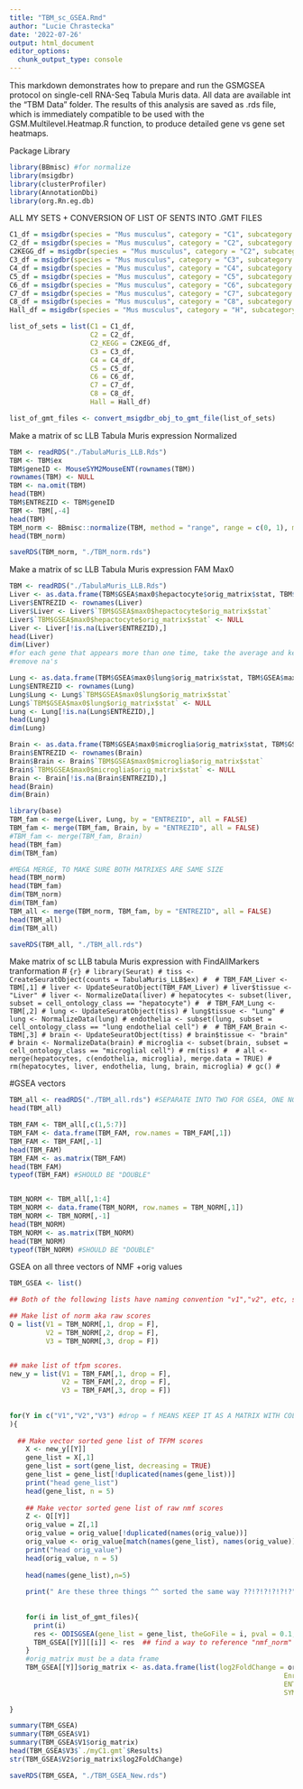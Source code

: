 ```yaml
---
title: "TBM_sc_GSEA.Rmd"
author: "Lucie Chrastecka"
date: '2022-07-26'
output: html_document
editor_options: 
  chunk_output_type: console
---
```

This markdown demonstrates how to prepare and run the GSMGSEA protocol on single-cell RNA-Seq Tabula Muris data. All data are available int the "TBM Data" folder. The results of this analysis are saved as .rds file, which is immediately compatible to be used with the GSM.Multilevel.Heatmap.R function, to produce detailed gene vs gene set heatmaps.


Package Library
```r
library(BBmisc) #for normalize
library(msigdbr)
library(clusterProfiler)
library(AnnotationDbi)
library(org.Rn.eg.db)

```

ALL MY SETS + CONVERSION OF LIST OF SENTS INTO .GMT FILES
```r
C1_df = msigdbr(species = "Mus musculus", category = "C1", subcategory = "")
C2_df = msigdbr(species = "Mus musculus", category = "C2", subcategory = "CGP")
C2KEGG_df = msigdbr(species = "Mus musculus", category = "C2", subcategory = "CP:KEGG")
C3_df = msigdbr(species = "Mus musculus", category = "C3", subcategory = "MIR:MIRDB")
C4_df = msigdbr(species = "Mus musculus", category = "C4", subcategory = "CGN")
C5_df = msigdbr(species = "Mus musculus", category = "C5", subcategory = "BP")
C6_df = msigdbr(species = "Mus musculus", category = "C6", subcategory = "")
C7_df = msigdbr(species = "Mus musculus", category = "C7", subcategory = "IMMUNESIGDB")
C8_df = msigdbr(species = "Mus musculus", category = "C8", subcategory = "") #update on all
Hall_df = msigdbr(species = "Mus musculus", category = "H", subcategory = "")

list_of_sets = list(C1 = C1_df,
                    C2 = C2_df,
                    C2_KEGG = C2KEGG_df,
                    C3 = C3_df,
                    C4 = C4_df,
                    C5 = C5_df,
                    C6 = C6_df,
                    C7 = C7_df,
                    C8 = C8_df,
                    Hall = Hall_df)

list_of_gmt_files <- convert_msigdbr_obj_to_gmt_file(list_of_sets)
```

Make a matrix of sc LLB Tabula Muris expression Normalized
```r
TBM <- readRDS("./TabulaMuris_LLB.Rds")
TBM <- TBM$ex
TBM$geneID <- MouseSYM2MouseENT(rownames(TBM))
rownames(TBM) <- NULL
TBM <- na.omit(TBM)
head(TBM)
TBM$ENTREZID <- TBM$geneID
TBM <- TBM[,-4]
head(TBM)
TBM_norm <- BBmisc::normalize(TBM, method = "range", range = c(0, 1), margin = 1L, on.constant = "quiet")#normalize this to be between 0-1, always must have 1 and 0 in each row
head(TBM_norm)

saveRDS(TBM_norm, "./TBM_norm.rds")

```
Make a matrix of sc LLB Tabula Muris expression FAM Max0
```r
TBM <- readRDS("./TabulaMuris_LLB.Rds")
Liver <- as.data.frame(TBM$GSEA$max0$hepactocyte$orig_matrix$stat, TBM$GSEA$max0$hepactocyte$orig_matrix$ENTREZID)
Liver$ENTREZID <- rownames(Liver)
Liver$Liver <- Liver$`TBM$GSEA$max0$hepactocyte$orig_matrix$stat`
Liver$`TBM$GSEA$max0$hepactocyte$orig_matrix$stat` <- NULL
Liver <- Liver[!is.na(Liver$ENTREZID),]
head(Liver)
dim(Liver)
#for each gene that appears more than one time, take the average and keep only one instance
#remove na's

Lung <- as.data.frame(TBM$GSEA$max0$lung$orig_matrix$stat, TBM$GSEA$max0$lung$orig_matrix$ENTREZID)
Lung$ENTREZID <- rownames(Lung)
Lung$Lung <- Lung$`TBM$GSEA$max0$lung$orig_matrix$stat`
Lung$`TBM$GSEA$max0$lung$orig_matrix$stat` <- NULL
Lung <- Lung[!is.na(Lung$ENTREZID),]
head(Lung)
dim(Lung)

Brain <- as.data.frame(TBM$GSEA$max0$microglia$orig_matrix$stat, TBM$GSEA$max0$microglia$orig_matrix$ENTREZID)
Brain$ENTREZID <- rownames(Brain)
Brain$Brain <- Brain$`TBM$GSEA$max0$microglia$orig_matrix$stat`
Brain$`TBM$GSEA$max0$microglia$orig_matrix$stat` <- NULL
Brain <- Brain[!is.na(Brain$ENTREZID),]
head(Brain)
dim(Brain)

library(base)
TBM_fam <- merge(Liver, Lung, by = "ENTREZID", all = FALSE)
TBM_fam <- merge(TBM_fam, Brain, by = "ENTREZID", all = FALSE)
#TBM_fam <- merge(TBM_fam, Brain)
head(TBM_fam)
dim(TBM_fam)

#MEGA MERGE, TO MAKE SURE BOTH MATRIXES ARE SAME SIZE
head(TBM_norm)
head(TBM_fam)
dim(TBM_norm)
dim(TBM_fam)
TBM_all <- merge(TBM_norm, TBM_fam, by = "ENTREZID", all = FALSE)
head(TBM_all)
dim(TBM_all)

saveRDS(TBM_all, "./TBM_all.rds")
```

Make matrix of sc LLB tabula Muris expression with FindAllMarkers tranformation
# ```{r}
# library(Seurat)
# tiss <- CreateSeuratObject(counts = TabulaMuris_LLB$ex)
# 
# TBM_FAM_Liver <- TBM[,1]
# liver <- UpdateSeuratObject(TBM_FAM_Liver)
# liver$tissue <- "Liver"
# liver <- NormalizeData(liver)
# hepatocytes <- subset(liver, subset = cell_ontology_class == "hepatocyte")
# 
# TBM_FAM_Lung <- TBM[,2]
# lung <- UpdateSeuratObject(tiss)
# lung$tissue <- "Lung"
# lung <- NormalizeData(lung)
# endothelia <- subset(lung, subset = cell_ontology_class == "lung endothelial cell")
# 
# TBM_FAM_Brain <- TBM[,3]
# brain <- UpdateSeuratObject(tiss)
# brain$tissue <- "brain"
# brain <- NormalizeData(brain)
# microglia <- subset(brain, subset = cell_ontology_class == "microglial cell")
# rm(tiss)
# 
# all <- merge(hepatocytes, c(endothelia, microglia), merge.data = TRUE)
# rm(hepatocytes, liver, endothelia, lung, brain, microglia)
# gc()
# ```


#GSEA vectors
```r
TBM_all <- readRDS("./TBM_all.rds") #SEPARATE INTO TWO FOR GSEA, ONE NORMALIZED (FOR COLOR) ONE FAM (FOR GSEA)
head(TBM_all)

TBM_FAM <- TBM_all[,c(1,5:7)]
TBM_FAM <- data.frame(TBM_FAM, row.names = TBM_FAM[,1])
TBM_FAM <- TBM_FAM[,-1]
head(TBM_FAM)
TBM_FAM <- as.matrix(TBM_FAM)
head(TBM_FAM)
typeof(TBM_FAM) #SHOULD BE "DOUBLE"


TBM_NORM <- TBM_all[,1:4]
TBM_NORM <- data.frame(TBM_NORM, row.names = TBM_NORM[,1])
TBM_NORM <- TBM_NORM[,-1]
head(TBM_NORM)
TBM_NORM <- as.matrix(TBM_NORM)
head(TBM_NORM)
typeof(TBM_NORM) #SHOULD BE "DOUBLE"

```

GSEA on all three vectors of NMF +orig values
```r

TBM_GSEA <- list()

## Both of the following lists have naming convention "v1","v2", etc, so you can index them in a single for loop by assigning the loop variable as the character string.

## Make list of norm aka raw scores
Q = list(V1 = TBM_NORM[,1, drop = F],
         V2 = TBM_NORM[,2, drop = F],
         V3 = TBM_NORM[,3, drop = F])


## make list of tfpm scores.
new_y = list(V1 = TBM_FAM[,1, drop = F],
             V2 = TBM_FAM[,2, drop = F],
             V3 = TBM_FAM[,3, drop = F])
    
    
for(Y in c("V1","V2","V3") #drop = f MEANS KEEP IT AS A MATRIX WITH COLLUMNS AND
){
  
  ## Make vector sorted gene list of TFPM scores
    X <- new_y[[Y]]
    gene_list = X[,1]
    gene_list = sort(gene_list, decreasing = TRUE)
    gene_list = gene_list[!duplicated(names(gene_list))]
    print("head gene_list")
    head(gene_list, n = 5)
    
    ## Make vector sorted gene list of raw nmf scores
    Z <- Q[[Y]]
    orig_value = Z[,1]
    orig_value = orig_value[!duplicated(names(orig_value))]
    orig_value <- orig_value[match(names(gene_list), names(orig_value))] #SORTED BASED ON GENE_LIST TO MAINTAIN ORDER
    print("head orig_value")
    head(orig_value, n = 5)
    
    head(names(gene_list),n=5)
    
    print(" Are these three things ^^ sorted the same way ??!?!?!?!?!?")
    
    
    for(i in list_of_gmt_files){
      print(i)
      res <- ODISGSEA(gene_list = gene_list, theGoFile = i, pval = 0.1, onlypos = TRUE) #drop to 0.1, onlypos is true because NMF
      TBM_GSEA[[Y]][[i]] <- res  ## find a way to reference "nmf_norm" and "nmf_norm_org"
    }
    #orig_matrix must be a data frame
    TBM_GSEA[[Y]]$orig_matrix <- as.data.frame(list(log2FoldChange = orig_value,
                                                                    EnrichmentScore = gene_list,
                                                                    ENTREZID = names(gene_list),
                                                                    SYMBOL = MouseENT2MouseSYM(names(gene_list)))) #rat conversion function returns some NA's 
    
}

summary(TBM_GSEA)
summary(TBM_GSEA$V1)
summary(TBM_GSEA$V1$orig_matrix)
head(TBM_GSEA$V3$`./myC1.gmt`$Results)
str(TBM_GSEA$V2$orig_matrix$log2FoldChange)

saveRDS(TBM_GSEA, "./TBM_GSEA_New.rds")

```